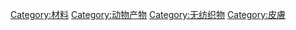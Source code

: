 [[Category:材料|Category:材料]]
[[Category:动物产物|Category:动物产物]]
[[Category:无纺织物|Category:无纺织物]]
[[Category:皮膚|Category:皮膚]]
